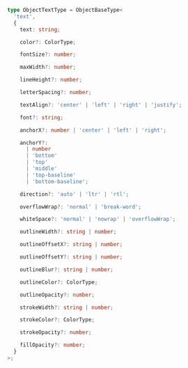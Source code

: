 ```ts
type ObjectTextType = ObjectBaseType<
  'text',
  {
    text: string;

    color?: ColorType;

    fontSize?: number;

    maxWidth?: number;

    lineHeight?: number;

    letterSpacing?: number;

    textAlign?: 'center' | 'left' | 'right' | 'justify';

    font?: string;

    anchorX?: number | 'center' | 'left' | 'right';

    anchorY?:
      | number
      | 'bottom'
      | 'top'
      | 'middle'
      | 'top-baseline'
      | 'bottom-baseline';

    direction?: 'auto' | 'ltr' | 'rtl';

    overflowWrap?: 'normal' | 'break-word';

    whiteSpace?: 'normal' | 'nowrap' | 'overflowWrap';

    outlineWidth?: string | number;

    outlineOffsetX?: string | number;

    outlineOffsetY?: string | number;

    outlineBlur?: string | number;

    outlineColor?: ColorType;

    outlineOpacity?: number;

    strokeWidth?: string | number;

    strokeColor?: ColorType;

    strokeOpacity?: number;

    fillOpacity?: number;
  }
>;
```
